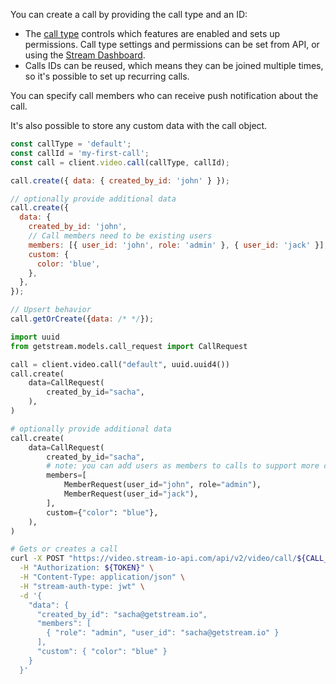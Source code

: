 
You can create a call by providing the call type and an ID:

- The [call type](/api/call_types/builtin) controls which features are enabled and sets up permissions. Call type settings and permissions can be set from API, or using the [Stream Dashboard](https://dashboard.getstream.io/).
- Calls IDs can be reused, which means they can be joined multiple times, so it's possible to set up recurring calls.

You can specify call members who can receive push notification about the call.

It's also possible to store any custom data with the call object.

<Tabs groupId="examples">
<TabItem value="js" label="JavaScript">

```js
const callType = 'default';
const callId = 'my-first-call';
const call = client.video.call(callType, callId);

call.create({ data: { created_by_id: 'john' } });

// optionally provide additional data
call.create({
  data: {
    created_by_id: 'john',
    // Call members need to be existing users
    members: [{ user_id: 'john', role: 'admin' }, { user_id: 'jack' }],
    custom: {
      color: 'blue',
    },
  },
});

// Upsert behavior
call.getOrCreate({data: /* */});
```

</TabItem>
<TabItem value="py" label="Python">

```py
import uuid
from getstream.models.call_request import CallRequest

call = client.video.call("default", uuid.uuid4())
call.create(
    data=CallRequest(
        created_by_id="sacha",
    ),
)

# optionally provide additional data
call.create(
    data=CallRequest(
        created_by_id="sacha",
        # note: you can add users as members to calls to support more complex permissions
        members=[
            MemberRequest(user_id="john", role="admin"),
            MemberRequest(user_id="jack"),
        ],
        custom={"color": "blue"},
    ),
)
```

</TabItem>

<TabItem value="curl" label="cURL">

```bash
# Gets or creates a call
curl -X POST "https://video.stream-io-api.com/api/v2/video/call/${CALL_TYPE}/${CALL_ID}?api_key=${API_KEY}" \
  -H "Authorization: ${TOKEN}" \
  -H "Content-Type: application/json" \
  -H "stream-auth-type: jwt" \
  -d '{
    "data": {
      "created_by_id": "sacha@getstream.io",
      "members": [
        { "role": "admin", "user_id": "sacha@getstream.io" }
      ],
      "custom": { "color": "blue" }
    }
  }'
```

</TabItem>
</Tabs>
